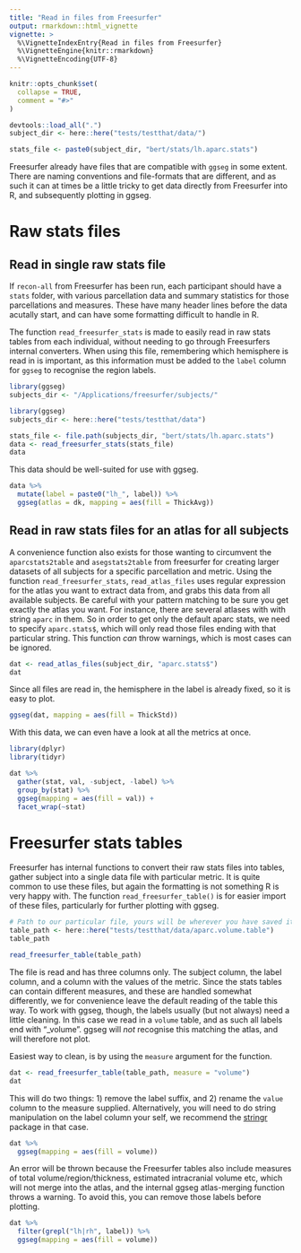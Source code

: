 ```yaml
---
title: "Read in files from Freesurfer"
output: rmarkdown::html_vignette
vignette: >
  %\VignetteIndexEntry{Read in files from Freesurfer}
  %\VignetteEngine{knitr::rmarkdown}
  %\VignetteEncoding{UTF-8}
---
```


```r
knitr::opts_chunk$set(
  collapse = TRUE,
  comment = "#>"
)

devtools::load_all(".")
subject_dir <- here::here("tests/testthat/data/")

stats_file <- paste0(subject_dir, "bert/stats/lh.aparc.stats")
```


Freesurfer already have files that are compatible with `ggseg` in some extent.
There are naming conventions and file-formats that are different, and as such it can at times be a little tricky to get data directly from Freesurfer into R, and subsequently plotting in ggseg.

# Raw stats files
## Read in single raw stats file
If `recon-all` from Freesurfer has been run, each participant should have a `stats` folder, with various parcellation data and summary statistics for those parcellations and measures. 
These have many header lines before the data acutally start, and can have some formatting difficult to handle in R.

The function `read_freesurfer_stats` is made to easily read in raw stats tables from each individual, without needing to go through Freesurfers internal converters.
When using this file, remembering which hemisphere is read in is important, as this information must be added to the `label` column for `ggseg` to recognise the region labels.

```r
library(ggseg)
subjects_dir <- "/Applications/freesurfer/subjects/"
```

```r
library(ggseg)
subjects_dir <- here::here("tests/testthat/data")
```

```r
stats_file <- file.path(subjects_dir, "bert/stats/lh.aparc.stats")
data <- read_freesurfer_stats(stats_file)
data
```

This data should be well-suited for use with ggseg. 

```r
data %>% 
  mutate(label = paste0("lh_", label)) %>% 
  ggseg(atlas = dk, mapping = aes(fill = ThickAvg))
```


## Read in raw stats files for an atlas for all subjects

A convenience function also exists for those wanting to circumvent the `aparcstats2table` and `asegstats2table` from freesurfer for creating larger datasets of all subjects for a specific parcellation and metric. 
Using the function `read_freesurfer_stats`, `read_atlas_files` uses regular expression for the atlas you want to extract data from, and grabs this data from all available subjects. 
Be careful with your pattern matching to be sure you get exactly the atlas you want. 
For instance, there are several atlases with with string `aparc` in them. 
So in order to get only the default aparc stats, we need to specify `aparc.stats$`, which will only read those files ending with that particular string. 
This function _can_ throw warnings, which is most cases can be ignored.

```r
dat <- read_atlas_files(subject_dir, "aparc.stats$")
dat
```

Since all files are read in, the hemisphere in the label is already fixed, so it is easy to plot.

```r
ggseg(dat, mapping = aes(fill = ThickStd))
```


With this data, we can even have a look at all the metrics at once.

```r
library(dplyr)
library(tidyr)

dat %>% 
  gather(stat, val, -subject, -label) %>% 
  group_by(stat) %>% 
  ggseg(mapping = aes(fill = val)) +
  facet_wrap(~stat)
```

# Freesurfer stats tables
Freesurfer has internal functions to convert their raw stats files into tables, gather subject into a single data file with particular metric.
It is quite common to use these files, but again the formatting is not something R is very happy with.
The function `read_freesurfer_table()` is for easier import of these files, particularly for further plotting with ggseg. 

```r
# Path to our particular file, yours will be wherever you have saved it
table_path <- here::here("tests/testthat/data/aparc.volume.table")
table_path
```

```r
read_freesurfer_table(table_path)
```

The file is read and has three columns only. The subject column, the label column, and a column with the values of the metric.
Since the stats tables can contain different measures, and these are handled somewhat differently, we for convenience leave the default reading of the table this way.
To work with ggseg, though, the labels usually (but not always) need a little cleaning. 
In this case we read in a `volume` table, and as such all labels end with "_volume". 
ggseg will _not_ recognise this matching the atlas, and will therefore not plot. 

Easiest way to clean, is by using the `measure` argument for the function.

```r
dat <- read_freesurfer_table(table_path, measure = "volume")
dat
```

This will do two things: 1) remove the label suffix, and 2) rename the `value` column to the measure supplied.
Alternatively, you will need to do string manipulation on the label column your self, we recommend the [stringr](https://stringr.tidyverse.org/index.html) package in that case.

```r
dat %>% 
  ggseg(mapping = aes(fill = volume))
```

An error will be thrown because the Freesurfer tables also include measures of total volume/region/thickness, estimated intracranial volume etc, which will not merge into the atlas, and the internal ggseg atlas-merging function throws a warning. 
To avoid this, you can remove those labels before plotting.

```r
dat %>% 
  filter(grepl("lh|rh", label)) %>% 
  ggseg(mapping = aes(fill = volume))
```

